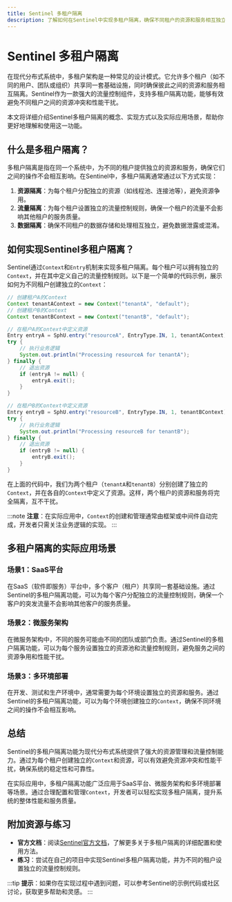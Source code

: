 ```yaml
---
title: Sentinel 多租户隔离
description: 了解如何在Sentinel中实现多租户隔离，确保不同租户的资源和服务相互独立，避免资源冲突和性能干扰。
---
```


# Sentinel 多租户隔离

在现代分布式系统中，多租户架构是一种常见的设计模式。它允许多个租户（如不同的用户、团队或组织）共享同一套基础设施，同时确保彼此之间的资源和服务相互隔离。Sentinel作为一款强大的流量控制组件，支持多租户隔离功能，能够有效避免不同租户之间的资源冲突和性能干扰。

本文将详细介绍Sentinel多租户隔离的概念、实现方式以及实际应用场景，帮助你更好地理解和使用这一功能。

## 什么是多租户隔离？

多租户隔离是指在同一个系统中，为不同的租户提供独立的资源和服务，确保它们之间的操作不会相互影响。在Sentinel中，多租户隔离通常通过以下方式实现：

1. **资源隔离**：为每个租户分配独立的资源（如线程池、连接池等），避免资源争用。
2. **流量隔离**：为每个租户设置独立的流量控制规则，确保一个租户的流量不会影响其他租户的服务质量。
3. **数据隔离**：确保不同租户的数据存储和处理相互独立，避免数据泄露或混淆。

## 如何实现Sentinel多租户隔离？

Sentinel通过`Context`和`Entry`机制来实现多租户隔离。每个租户可以拥有独立的`Context`，并在其中定义自己的流量控制规则。以下是一个简单的代码示例，展示如何为不同租户创建独立的`Context`：

```java
// 创建租户A的Context
Context tenantAContext = new Context("tenantA", "default");
// 创建租户B的Context
Context tenantBContext = new Context("tenantB", "default");

// 在租户A的Context中定义资源
Entry entryA = SphU.entry("resourceA", EntryType.IN, 1, tenantAContext);
try {
    // 执行业务逻辑
    System.out.println("Processing resourceA for tenantA");
} finally {
    // 退出资源
    if (entryA != null) {
        entryA.exit();
    }
}

// 在租户B的Context中定义资源
Entry entryB = SphU.entry("resourceB", EntryType.IN, 1, tenantBContext);
try {
    // 执行业务逻辑
    System.out.println("Processing resourceB for tenantB");
} finally {
    // 退出资源
    if (entryB != null) {
        entryB.exit();
    }
}
```

在上面的代码中，我们为两个租户（`tenantA`和`tenantB`）分别创建了独立的`Context`，并在各自的`Context`中定义了资源。这样，两个租户的资源和服务将完全隔离，互不干扰。

:::note
**注意**：在实际应用中，`Context`的创建和管理通常由框架或中间件自动完成，开发者只需关注业务逻辑的实现。
:::

## 多租户隔离的实际应用场景

### 场景1：SaaS平台

在SaaS（软件即服务）平台中，多个客户（租户）共享同一套基础设施。通过Sentinel的多租户隔离功能，可以为每个客户分配独立的流量控制规则，确保一个客户的突发流量不会影响其他客户的服务质量。

### 场景2：微服务架构

在微服务架构中，不同的服务可能由不同的团队或部门负责。通过Sentinel的多租户隔离功能，可以为每个服务设置独立的资源池和流量控制规则，避免服务之间的资源争用和性能干扰。

### 场景3：多环境部署

在开发、测试和生产环境中，通常需要为每个环境设置独立的资源和服务。通过Sentinel的多租户隔离功能，可以为每个环境创建独立的`Context`，确保不同环境之间的操作不会相互影响。

## 总结

Sentinel的多租户隔离功能为现代分布式系统提供了强大的资源管理和流量控制能力。通过为每个租户创建独立的`Context`和资源，可以有效避免资源冲突和性能干扰，确保系统的稳定性和可靠性。

在实际应用中，多租户隔离功能广泛应用于SaaS平台、微服务架构和多环境部署等场景。通过合理配置和管理`Context`，开发者可以轻松实现多租户隔离，提升系统的整体性能和服务质量。

## 附加资源与练习

- **官方文档**：阅读[Sentinel官方文档](https://sentinelguard.io/zh-cn/docs/introduction.html)，了解更多关于多租户隔离的详细配置和使用方法。
- **练习**：尝试在自己的项目中实现Sentinel多租户隔离功能，并为不同的租户设置独立的流量控制规则。

:::tip
**提示**：如果你在实现过程中遇到问题，可以参考Sentinel的示例代码或社区讨论，获取更多帮助和灵感。
:::